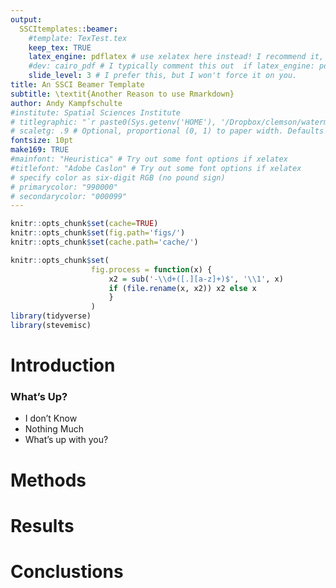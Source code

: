```yaml
---
output: 
  SSCItemplates::beamer:
    #template: TexTest.tex
    keep_tex: TRUE
    latex_engine: pdflatex # use xelatex here instead! I recommend it, but this is minimal reprex
    #dev: cairo_pdf # I typically comment this out  if latex_engine: pdflatex
    slide_level: 3 # I prefer this, but I won't force it on you.
title: An SSCI Beamer Template
subtitle: \textit{Another Reason to use Rmarkdown}
author: Andy Kampfschulte
#institute: Spatial Sciences Institute
# titlegraphic: "`r paste0(Sys.getenv('HOME'), '/Dropbox/clemson/watermarks/clemson-university-wordmark-orange-purple.png')`"
# scaletg: .9 # Optional, proportional (0, 1) to paper width. Defaults to .3
fontsize: 10pt
make169: TRUE
#mainfont: "Heuristica" # Try out some font options if xelatex
#titlefont: "Adobe Caslon" # Try out some font options if xelatex
# specify color as six-digit RGB (no pound sign)
# primarycolor: "990000" 
# secondarycolor: "000099"
---
```


```r
knitr::opts_chunk$set(cache=TRUE)
knitr::opts_chunk$set(fig.path='figs/')
knitr::opts_chunk$set(cache.path='cache/')

knitr::opts_chunk$set(
                  fig.process = function(x) {
                      x2 = sub('-\\d+([.][a-z]+)$', '\\1', x)
                      if (file.rename(x, x2)) x2 else x
                      }
                  )
library(tidyverse)
library(stevemisc)
```


# Introduction

### What's Up?

  - I don't Know
  - Nothing Much
  - What's up with you?

# Methods


# Results

# Conclustions
